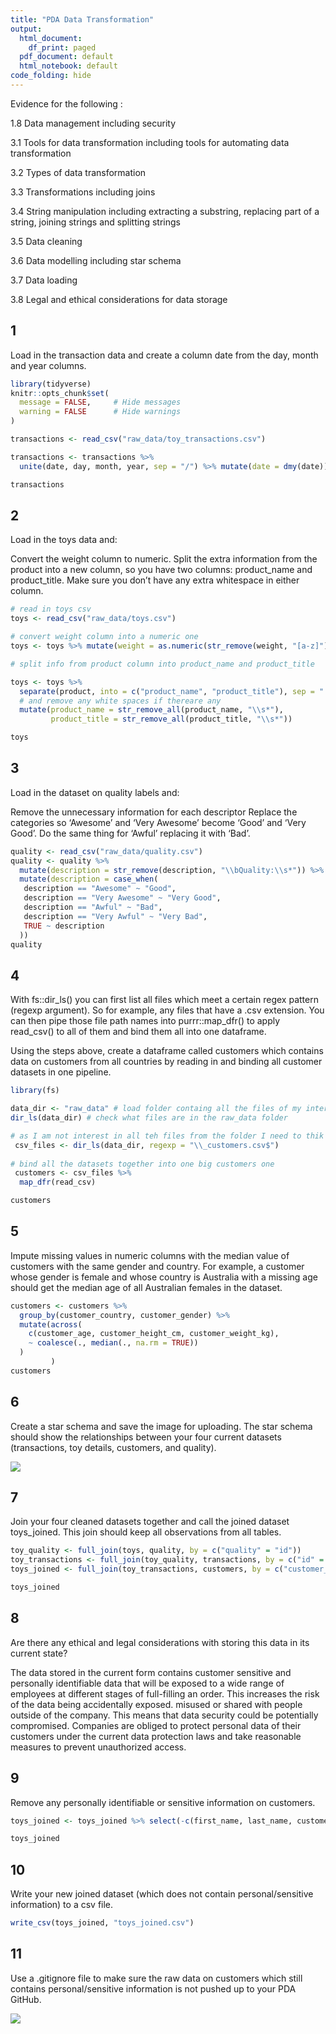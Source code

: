 ```yaml
---
title: "PDA Data Transformation"
output:
  html_document:
    df_print: paged
  pdf_document: default
  html_notebook: default
code_folding: hide
---
```


Evidence for the following :

1.8 Data management including security

3.1 Tools for data transformation including tools for automating data transformation

3.2 Types of data transformation

3.3 Transformations including joins

3.4 String manipulation including extracting a substring, replacing part of a string, joining strings and splitting strings

3.5 Data cleaning

3.6 Data modelling including star schema

3.7 Data loading

3.8 Legal and ethical considerations for data storage


## 1

Load in the transaction data and create a column date from the day, month and year columns.

```r

library(tidyverse)
knitr::opts_chunk$set(
  message = FALSE,     # Hide messages
  warning = FALSE      # Hide warnings
)

transactions <- read_csv("raw_data/toy_transactions.csv")

transactions <- transactions %>% 
  unite(date, day, month, year, sep = "/") %>% mutate(date = dmy(date))

transactions
```
## 2

Load in the toys data and:

Convert the weight column to numeric.
Split the extra information from the product into a new column, so you have two columns: product_name and product_title. Make sure you don’t have any extra whitespace in either column.

```r

# read in toys csv
toys <- read_csv("raw_data/toys.csv")

# convert weight column into a numeric one
toys <- toys %>% mutate(weight = as.numeric(str_remove(weight, "[a-z]")))

# split info from product column into product_name and product_title

toys <- toys %>% 
  separate(product, into = c("product_name", "product_title"), sep = " - ") %>% 
  # and remove any white spaces if thereare any
  mutate(product_name = str_remove_all(product_name, "\\s*"),
         product_title = str_remove_all(product_title, "\\s*"))

toys
```
## 3

Load in the dataset on quality labels and:

Remove the unnecessary information for each descriptor
Replace the categories so ‘Awesome’ and ‘Very Awesome’ become ‘Good’ and ‘Very Good’. Do the same thing for ‘Awful’ replacing it with ‘Bad’.

```r

quality <- read_csv("raw_data/quality.csv")
quality <- quality %>% 
  mutate(description = str_remove(description, "\\bQuality:\\s*")) %>% 
  mutate(description = case_when(
   description == "Awesome" ~ "Good", 
   description == "Very Awesome" ~ "Very Good",
   description == "Awful" ~ "Bad",
   description == "Very Awful" ~ "Very Bad",
   TRUE ~ description
  ))
quality
```

## 4

With fs::dir_ls() you can first list all files which meet a certain regex pattern (regexp argument). So for example, any files that have a .csv extension. You can then pipe those file path names into purrr::map_dfr() to apply read_csv() to all of them and bind them all into one dataframe.

Using the steps above, create a dataframe called customers which contains data on customers from all countries by reading in and binding all customer datasets in one pipeline.
```r
library(fs)

data_dir <- "raw_data" # load folder containg all the files of my interest
dir_ls(data_dir) # check what files are in the raw_data folder

# as I am not interest in all teh files from the folder I need to thik about regex pattern that would help me choose only the ones that I am interested in.
 csv_files <- dir_ls(data_dir, regexp = "\\_customers.csv$")
 
# bind all the datasets together into one big customers one
 customers <- csv_files %>% 
  map_dfr(read_csv)

customers
```
## 5

Impute missing values in numeric columns with the median value of customers with the same gender and country. For example, a customer whose gender is female and whose country is Australia with a missing age should get the median age of all Australian females in the dataset.


```r

customers <- customers %>% 
  group_by(customer_country, customer_gender) %>% 
  mutate(across(
    c(customer_age, customer_height_cm, customer_weight_kg),
    ~ coalesce(., median(., na.rm = TRUE))
  )
         )
customers
```

## 6
Create a star schema and save the image for uploading. The star schema should show the relationships between your four current datasets (transactions, toy details, customers, and quality).

![](images/diagram_pda.png)

## 7
Join your four cleaned datasets together and call the joined dataset toys_joined. This join should keep all observations from all tables.

```r
toy_quality <- full_join(toys, quality, by = c("quality" = "id"))
toy_transactions <- full_join(toy_quality, transactions, by = c("id" = "toy_id"))
toys_joined <- full_join(toy_transactions, customers, by = c("customer_id" = "id"))

toys_joined
```
## 8
Are there any ethical and legal considerations with storing this data in its current state?

The data stored in the current form contains customer sensitive and personally identifiable data that will be exposed to a wide range of employees at different stages of full-filling an order. This increases the risk of the data being accidentally exposed. misused or shared with people outside of the company. This means that data security could be potentially compromised. Companies are obliged to protect personal data of their customers under the current data protection laws and take reasonable measures to prevent unauthorized access.

## 9
Remove any personally identifiable or sensitive information on customers.

```r
toys_joined <- toys_joined %>% select(-c(first_name, last_name, customer_gender, customer_height_cm, customer_weight_kg))

toys_joined

```
## 10
Write your new joined dataset (which does not contain personal/sensitive information) to a csv file.

```r
write_csv(toys_joined, "toys_joined.csv")
```

## 11
Use a .gitignore file to make sure the raw data on customers which still contains personal/sensitive information is not pushed up to your PDA GitHub.

![](images/gitignore_screenshot.png)
